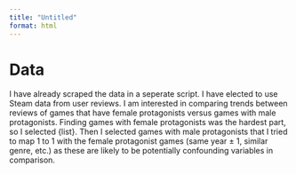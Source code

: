 ```yaml
---
title: "Untitled"
format: html
---
```


# Data
I have already scraped the data in a seperate script. I have elected to use Steam data from user reviews. I am interested in comparing trends between reviews of games that have female protagonists versus games with male protagonists. Finding games with female protagonists was the hardest part, so I selected {list}. Then I selected games with male protagonists that I tried to map 1 to 1 with the female protagonist games (same year ± 1, similar genre, etc.) as these are likely to be potentially confounding variables in comparison. 
```python

```